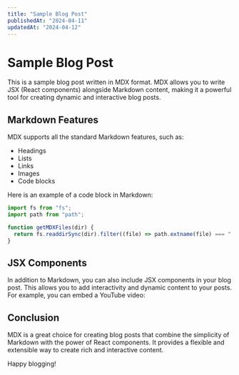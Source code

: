 ```yaml
---
title: "Sample Blog Post"
publishedAt: "2024-04-11"
updatedAt: "2024-04-12"
---
```


# Sample Blog Post

This is a sample blog post written in MDX format. MDX allows you to write JSX (React components) alongside Markdown content, making it a powerful tool for creating dynamic and interactive blog posts.

## Markdown Features

MDX supports all the standard Markdown features, such as:

- Headings
- Lists
- Links
- Images
- Code blocks

Here is an example of a code block in Markdown:

```js
import fs from "fs";
import path from "path";

function getMDXFiles(dir) {
  return fs.readdirSync(dir).filter((file) => path.extname(file) === ".mdx");
}
```

## JSX Components

In addition to Markdown, you can also include JSX components in your blog post. This allows you to add interactivity and dynamic content to your posts. For example, you can embed a YouTube video:

## Conclusion

MDX is a great choice for creating blog posts that combine the simplicity of Markdown with the power of React components. It provides a flexible and extensible way to create rich and interactive content.

Happy blogging!
